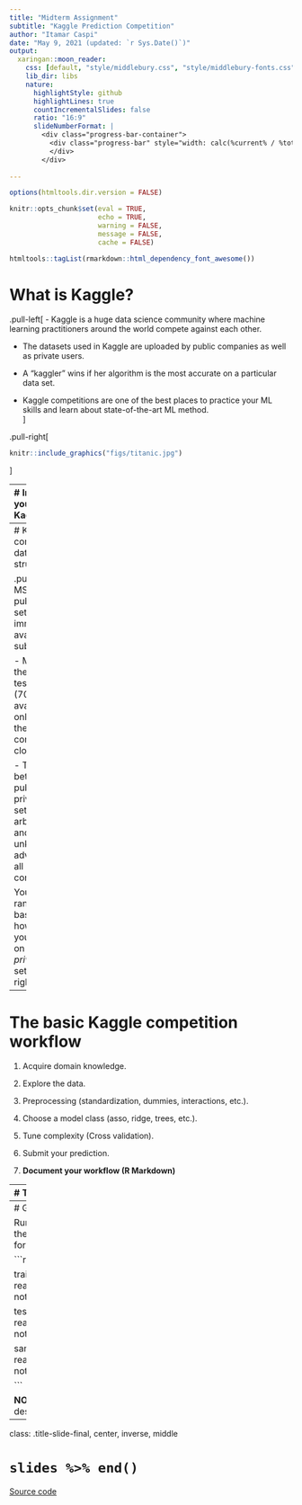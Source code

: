 ```yaml
---
title: "Midterm Assignment"
subtitle: "Kaggle Prediction Competition"
author: "Itamar Caspi"
date: "May 9, 2021 (updated: `r Sys.Date()`)"
output:
  xaringan::moon_reader:
    css: [default, "style/middlebury.css", "style/middlebury-fonts.css"]
    lib_dir: libs
    nature:
      highlightStyle: github
      highlightLines: true
      countIncrementalSlides: false
      ratio: "16:9"
      slideNumberFormat: |
        <div class="progress-bar-container">
          <div class="progress-bar" style="width: calc(%current% / %total% * 100%);">
          </div>
        </div>
      
---
```


```r
options(htmltools.dir.version = FALSE)

knitr::opts_chunk$set(eval = TRUE,
                      echo = TRUE,
                      warning = FALSE,
                      message = FALSE,
                      cache = FALSE)

htmltools::tagList(rmarkdown::html_dependency_font_awesome())
```

# What is Kaggle?

.pull-left[
- Kaggle is a huge data science community where machine learning practitioners around the world compete against each other.  

- The datasets used in Kaggle are uploaded by public companies as well as private users.  

- A "kaggler" wins if her algorithm is the most accurate on a particular data set.  

- Kaggle competitions are one of the best places to practice your ML skills and learn about state-of-the-art ML method.  
]

.pull-right[


```r
knitr::include_graphics("figs/titanic.jpg")
```
]

---
# Introduce yourself to Kaggle

.pull-left[
1. Visit [www.kaggle.com](www.kaggle.com) and sing-up.  

2. Go to the ml4econ course competition [webpage](https://www.kaggle.com/t/7d925d886da049b88e99e4d2eb3a9add). 

3. Review competition details: objectives, deadline, data, evaluation, submission rules, etc. 
]
.pull-right[
```r
knitr::include_graphics("figs/ml4econ-kaggle.png")
```
]


---
# Kaggle competition data structure

.pull-left[
- MSE for the public test set (30%) immediately available at submission.  

- MSE for the private test set (70%) available only once the competition closes.  

- The split between public and private test sets is arbitrary and unknown in advance to all competitors.  


Your final ranking is based on how well you perform on the *private* test set.
]
.pull-right[
```r
knitr::include_graphics("figs/mse.png")
```
]


---
# The basic Kaggle competition workflow

1. Acquire domain knowledge.  

2. Explore the data.  

3. Preprocessing (standardization, dummies, interactions, etc.).

4. Choose a model class (asso, ridge, trees, etc.).  

5. Tune complexity (Cross validation).  

6. Submit your prediction.  

7. __Document your workflow (R Markdown)__


---
# Tracking your performance

.pull-left[
- Use the public lead-board to track your performance. 

- Your ranking ("scores" column) is based on your MSE on the public test set.

- Once the competition is closed, the final ranking will be based on the MSE on the private test set.

- Your can submit multiple predictions but be careful not to overfit the public test set!
]
.pull-right[
```r
knitr::include_graphics("figs/tracking.png")
```
]


---
# Getting started

Running the following code chunk will automatically download the data (train, test, and a sample submission file) you'll need for our Kaggle competition:

```r

library(tidyverse)

train <- read.csv("https://raw.githubusercontent.com/ml4econ/lecture-notes-2021/master/a-kaggle/data/train.csv")

test <- read.csv("https://raw.githubusercontent.com/ml4econ/lecture-notes-2021/master/a-kaggle/data/test.csv")

sample_submission <- read.csv("https://raw.githubusercontent.com/ml4econ/lecture-notes-2021/master/a-kaggle/data/sample_submission.csv")

```

__NOTE:__ By default, a new project will be created on your desktop.

---
class: .title-slide-final, center, inverse, middle

# `slides %>% end()`

[<i class="fa fa-github"></i> Source code](https://raw.githack.com/ml4econ/notes-spring2021/master/a-kaggle/a-kaggle.html)  





